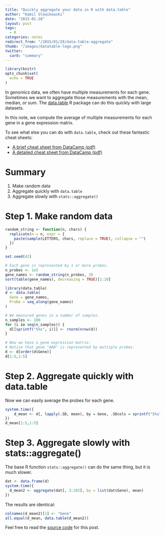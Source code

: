 ```yaml
---
title: "Quickly aggregate your data in R with data.table"
author: "Kamil Slowikowski"
date: "2015-01-28"
layout: post
tags:
  - R
categories: notes
redirect_from: "/2015/01/28/data-table-aggregate"
thumb: "/images/datatable-logo.png"
twitter:
  card: "summary"
---
```



```r
library(knitr)
opts_chunk$set(
  echo = TRUE
)
```


In genomics data, we often have multiple measurements for each gene.
Sometimes we want to aggregate those measurements with the mean, median, or
sum. The [data.table] R package can do this quickly with large datasets.

In this note, we compute the average of multiple measurements for each gene in
a gene expression matrix.

<!--more-->

[data.table]: http://cran.r-project.org/web/packages/data.table/
[aggregate]: http://www.inside-r.org/r-doc/stats/aggregate

To see what else you can do with `data.table`, check out these
fantastic cheat sheets:

- [A brief cheat sheet from DataCamp (pdf)][brief]
- [A detailed cheat sheet from DataCamp (pdf)][detailed]

[brief]: https://s3.amazonaws.com/assets.datacamp.com/blog_assets/datatable_Cheat_Sheet_R.pdf
[detailed]: https://s3.amazonaws.com/assets.datacamp.com/img/blog/data+table+cheat+sheet.pdf

# Summary

1. Make random data
2. Aggregate quickly with `data.table`
3. Aggregate slowly with `stats::aggregate()`

# Step 1. Make random data


```r
random_string <- function(n, chars) {
  replicate(n = n, expr = {
    paste(sample(LETTERS, chars, replace = TRUE), collapse = "")
  })
}

set.seed(42)

# Each gene is represented by 1 or more probes.
n_probes <- 1e5
gene_names <- random_string(n_probes, 3)
sort(table(gene_names), decreasing = TRUE)[1:10]

library(data.table)
d <- data.table(
  Gene = gene_names,
  Probe = seq_along(gene_names)
)

# We measured genes in a number of samples.
n_samples <- 100
for (i in seq(n_samples)) {
  d[[sprintf("S%s", i)]] <- rnorm(nrow(d))
}

# Now we have a gene expression matrix.
# Notice that gene "AAB" is represented by multiple probes.
d <- d[order(d$Gene)]
d[1:5,1:5]
```


# Step 2. Aggregate quickly with data.table

Now we can easily average the probes for each gene.


```r
system.time({
    d_mean <- d[, lapply(.SD, mean), by = Gene, .SDcols = sprintf("S%s", 1:100)]
})
d_mean[1:5,1:5]
```


# Step 3. Aggregate slowly with stats::aggregate()

The base R function `stats::aggregate()` can do the same thing, but it is
much slower.
 

```r
dat <- data.frame(d)
system.time({
  d_mean2 <- aggregate(dat[, 3:102], by = list(dat$Gene), mean)
})
```


The results are identical:


```r
colnames(d_mean2)[1] <- "Gene"
all.equal(d_mean, data.table(d_mean2))
```


Feel free to read the [source code] for this post.

[source code]: https://github.com/slowkow/slowkow.com/blob/master/_rmd/2015-01-28-data-table-aggregate.R

